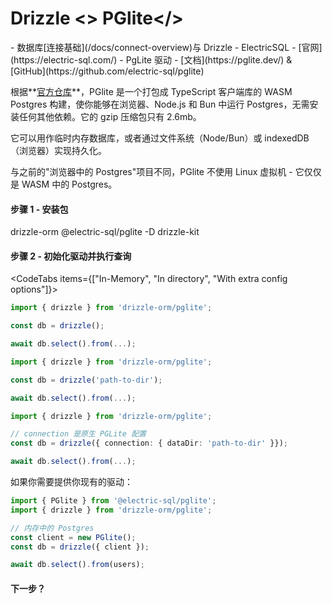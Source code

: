 
# Drizzle <> PGlite</>

<Prerequisites>
- 数据库[连接基础](/docs/connect-overview)与 Drizzle
- ElectricSQL - [官网](https://electric-sql.com/)
- PgLite 驱动 - [文档](https://pglite.dev/) & [GitHub](https://github.com/electric-sql/pglite)
</Prerequisites>

根据**[官方仓库](https://github.com/electric-sql/pglite)**，PGlite 是一个打包成 TypeScript 客户端库的 WASM Postgres 构建，使你能够在浏览器、Node.js 和 Bun 中运行 Postgres，无需安装任何其他依赖。它的 gzip 压缩包只有 2.6mb。

它可以用作临时内存数据库，或者通过文件系统（Node/Bun）或 indexedDB（浏览器）实现持久化。

与之前的"浏览器中的 Postgres"项目不同，PGlite 不使用 Linux 虚拟机 - 它仅仅是 WASM 中的 Postgres。

#### 步骤 1 - 安装包

<Npm>
drizzle-orm @electric-sql/pglite
-D drizzle-kit
</Npm>

#### 步骤 2 - 初始化驱动并执行查询
<CodeTabs items={["In-Memory", "In directory", "With extra config options"]}>
```typescript copy"
import { drizzle } from 'drizzle-orm/pglite';

const db = drizzle();

await db.select().from(...);
```
```typescript copy"
import { drizzle } from 'drizzle-orm/pglite';

const db = drizzle('path-to-dir');

await db.select().from(...);
```
```typescript copy"
import { drizzle } from 'drizzle-orm/pglite';

// connection 是原生 PGLite 配置
const db = drizzle({ connection: { dataDir: 'path-to-dir' }});

await db.select().from(...);
```
</CodeTabs>

如果你需要提供你现有的驱动：

```typescript copy"
import { PGlite } from '@electric-sql/pglite';
import { drizzle } from 'drizzle-orm/pglite';

// 内存中的 Postgres
const client = new PGlite();
const db = drizzle({ client });

await db.select().from(users);
```

#### 下一步？

<WhatsNextPostgres/>
